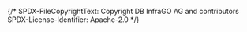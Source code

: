 {/*
    SPDX-FileCopyrightText: Copyright DB InfraGO AG and contributors
    SPDX-License-Identifier: Apache-2.0
*/}


<Meta of={ModelBadge} />

<Title />

The model badge is currently used as part of the model card.
It shows the complexity of the Capella model.

When the component is embedded, it will start with the loading screen:
<div style={{width: "500px"}}>
    <Story of={ModelBadge.Loading}/>
</div>

When the loading completes, it will switch to one of the specific cases.

The model badge was loaded successfully:
<div style={{width: "500px"}}>
    <Story of={ModelBadge.Successful} />
</div>

The model badge is not set up. In this case, there is an link to the documentation:
<div style={{width: "500px"}}>
    <Story of={ModelBadge.NoJobConfigured} />
</div>

The third case is that there is an error, which comes from the backend. \
We directly display the backend error in the model badge card. \
A full list of possible error messages is available in the Backend API documentation.

<div style={{width: "500px"}}>
    <Story of={ModelBadge.GitInstanceEndpointUndefined} />
    <br />
    <Story of={ModelBadge.PipelineJobNotFound} />
</div>
